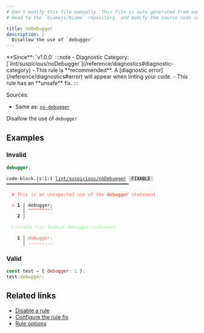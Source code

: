 ```yaml
---
# Don't modify this file manually. This file is auto generated from source, and you will lose your changes next time the website is built.
# Head to the `biomejs/biome` repository, and modify the source code in there.

title: noDebugger
description: |
  Disallow the use of `debugger`
---
```


<Tabs>
<TabItem label="JavaScript (and super languages)" icon="seti:javascript">
**Since**: `v1.0.0`
:::note
- Diagnostic Category: [`lint/suspicious/noDebugger`](/reference/diagnostics#diagnostic-category)
- This rule is **recommended**. A [diagnostic error](/reference/diagnostics#error) will appear when linting your code.
- This rule has an **unsafe** fix.
:::

Sources: 
- Same as: <a href="https://eslint.org/docs/latest/rules/no-debugger" target="_blank"><code>no-debugger</code></a>

Disallow the use of `debugger`

## Examples

### Invalid

```js
debugger;
```

<pre class="language-text"><code class="language-text">code-block.js:1:1 <a href="https://biomejs.dev/linter/rules/no-debugger">lint/suspicious/noDebugger</a> <span style="color: #000; background-color: #ddd;"> FIXABLE </span> ━━━━━━━━━━━━━━━━━━━━━━━━━━━━━━━━━━━━━━━━━━━━━<br /><br />  <strong><span style="color: Tomato;">✖</span></strong> <span style="color: Tomato;">This is an unexpected use of the </span><span style="color: Tomato;"><strong>debugger</strong></span><span style="color: Tomato;"> statement.</span><br />  <br />  <strong><span style="color: Tomato;">&gt;</span></strong> <strong>1 │ </strong>debugger;<br />   <strong>   │ </strong><strong><span style="color: Tomato;">^</span></strong><strong><span style="color: Tomato;">^</span></strong><strong><span style="color: Tomato;">^</span></strong><strong><span style="color: Tomato;">^</span></strong><strong><span style="color: Tomato;">^</span></strong><strong><span style="color: Tomato;">^</span></strong><strong><span style="color: Tomato;">^</span></strong><strong><span style="color: Tomato;">^</span></strong><strong><span style="color: Tomato;">^</span></strong><br />    <strong>2 │ </strong><br />  <br />  <strong><span style="color: lightgreen;">ℹ</span></strong> <span style="color: lightgreen;">Unsafe fix</span><span style="color: lightgreen;">: </span><span style="color: lightgreen;">Remove debugger statement</span><br />  <br />  <strong>  1 │ </strong><span style="color: Tomato;">d</span><span style="color: Tomato;">e</span><span style="color: Tomato;">b</span><span style="color: Tomato;">u</span><span style="color: Tomato;">g</span><span style="color: Tomato;">g</span><span style="color: Tomato;">e</span><span style="color: Tomato;">r</span><span style="color: Tomato;">;</span><br />  <strong>    │ </strong><span style="color: Tomato;">-</span><span style="color: Tomato;">-</span><span style="color: Tomato;">-</span><span style="color: Tomato;">-</span><span style="color: Tomato;">-</span><span style="color: Tomato;">-</span><span style="color: Tomato;">-</span><span style="color: Tomato;">-</span><span style="color: Tomato;">-</span><br /></code></pre>

### Valid

```js
const test = { debugger: 1 };
test.debugger;
```

## Related links

- [Disable a rule](/linter/#disable-a-lint-rule)
- [Configure the rule fix](/linter#configure-the-rule-fix)
- [Rule options](/linter/#rule-options)

</TabItem>
</Tabs>


